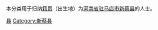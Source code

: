 {{Catnav|頁面分類|各種主題的頁面分類|依中国各省来作的分类|各地中国人|河南人|驻马店人}}
{{Catnav|頁面分類|人物|各國人物|中国人|各地中国人|河南人|驻马店人}}

本分类用于归纳[[籍贯|籍贯]]（出生地）为[[河南省|河南省]][[驻马店市|驻马店市]][[新蔡县|新蔡县]]的人士。

[[Category:驻马店人|县]]
[[Category:新蔡县|Category:新蔡县]]